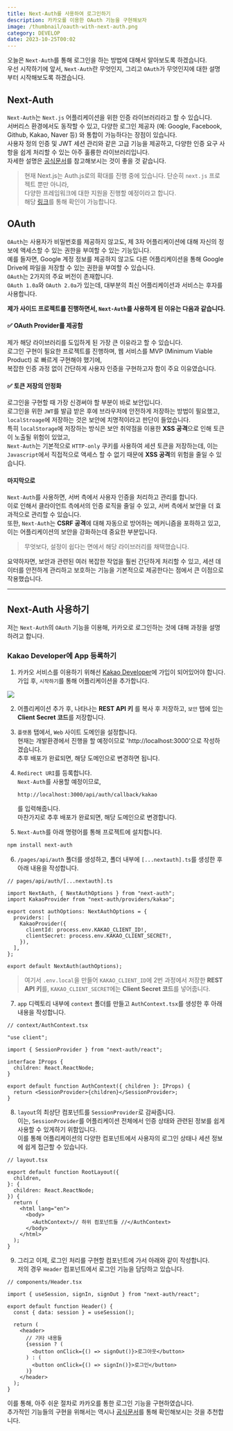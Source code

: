 ```yaml
---
title: Next-Auth를 사용하여 로그인하기
description: 카카오를 이용한 OAuth 기능을 구현해보자
image: /thumbnail/oauth-with-next-auth.png
category: DEVELOP
date: 2023-10-25T00:02
---
```


오늘은 `Next-Auth`를 통해 로그인을 하는 방법에 대해서 알아보도록 하겠습니다.<br/>
우선 시작하기에 앞서, `Next-Auth`란 무엇인지, 그리고 `OAuth`가 무엇인지에 대한 설명부터 시작해보도록 하겠습니다.

## Next-Auth

`Next-Auth`는 `Next.js` 어플리케이션을 위한 인증 라이브러리라고 할 수 있습니다.<br/>
서버리스 환경에서도 동작할 수 있고, 다양한 로그인 제공자 (예: Google, Facebook, Github, Kakao, Naver 등) 와 통합이 가능하다는 장점이 있습니다.<br/>
사용자 정의 인증 및 JWT 세션 관리와 같은 고급 기능을 제공하고, 다양한 인증 요구 사항을 쉽게 처리할 수 있는 아주 훌륭한 라이브러리입니다.<br/>
자세한 설명은 [공식문서](https://next-auth.js.org/getting-started/introduction)를 참고해보시는 것이 좋을 것 같습니다.<br/>

> 현재 Next.js는 Auth.js로의 확대를 진행 중에 있습니다. 단순히 `next.js` 프로젝트 뿐만 아니라,<br/>
> 다양한 프레임워크에 대한 지원을 진행할 예정이라고 합니다.<br/>
> 해당 [링크](https://authjs.dev/getting-started/introduction)를 통해 확인이 가능합니다.

## OAuth

`OAuth`는 사용자가 비밀번호를 제공하지 않고도, 제 3자 어플리케이션에 대해 자신의 정보에 액세스할 수 있는 권한을 부여할 수 있는 기능입니다.<br/>
예를 들자면, Google 계정 정보를 제공하지 않고도 다른 어플리케이션을 통해 Google Drive에 파일을 저장할 수 있는 권한을 부여할 수 있습니다.<br/>
`OAuth`는 2가지의 주요 버전이 존재합니다.<br/>
`OAuth 1.0a`와 `OAuth 2.0a`가 있는데, 대부분의 최신 어플리케이션과 서비스는 후자를 사용합니다.

**제가 사이드 프로젝트를 진행하면서, `Next-Auth`를 사용하게 된 이유는 다음과 같습니다.**

#### ✅ OAuth Provider를 제공함

제가 해당 라이브러리를 도입하게 된 가장 큰 이유라고 할 수 있습니다.<br/>
로그인 구현이 필요한 프로젝트를 진행하며, 웹 서비스를 MVP (Minimum Viable Product) 로 빠르게 구현해야 했기에,<br/>
복잡한 인증 과정 없이 간단하게 사용자 인증을 구현하고자 함이 주요 이유였습니다.

#### ✅ 토큰 저장의 안정화

로그인을 구현할 때 가장 신경써야 할 부분이 바로 보안입니다.<br/>
로그인을 위한 `JWT`를 발급 받은 후에 브라우저에 안전하게 저장하는 방법이 필요했고, `localStroage`에 저장하는 것은 보안에 치명적이라고 판단이 들었습니다.<br/>
특히 `localStorage`에 저장하는 방식은 보안 취약점을 이용한 **XSS 공격**으로 인해 토큰이 노출될 위험이 있었고,<br/>
`Next-Auth`는 기본적으로 `HTTP-only` 쿠키를 사용하여 세션 토큰을 저장하는데, 이는 `Javascript`에서 직접적으로 액세스 할 수 없기 때문에 **XSS 공격**의 위험을 줄일 수 있습니다.<br/>

#### 마지막으로

`Next-Auth`를 사용하면, 서버 측에서 사용자 인증을 처리하고 관리를 합니다.<br/>
이로 인해서 클라이언트 측에서의 인증 로직을 줄일 수 있고, 서버 측에서 보안을 더 효과적으로 관리할 수 있습니다.<br/>
또한, `Next-Auth`는 **CSRF 공격**에 대해 자동으로 방어하는 메커니즘을 포하하고 있고, 이는 어플리케이션의 보안을 강화하는데 중요한 부분입니다.

> 무엇보다, 설정이 쉽다는 면에서 해당 라이브러리를 채택했습니다.

요약하자면, 보안과 관련된 여러 복잡한 작업을 훨씬 간단하게 처리할 수 있고, 세션 데이터를 안전하게 관리하고 보호하는 기능을 기본적으로 제공한다는 점에서 큰 이점으로 작용했습니다.

---

## Next-Auth 사용하기

저는 `Next-Auth`의 `OAuth` 기능을 이용해, 카카오로 로그인하는 것에 대해 과정을 설명하려고 합니다.

### Kakao Developer에 App 등록하기

1. 카카오 서비스를 이용하기 위해선 [Kakao Developer](https://developers.kakao.com/)에 가입이 되어있어야 합니다.<br/>
   가입 후, `시작하기`를 통해 어플리케이션을 추가합니다.

![](/posts/oauth-with-next-auth/desc-1.png)

2. 어플리케이션 추가 후, 나타나는 **REST API 키** 를 복사 후 저장하고, `보안` 탭에 있는 **Client Secret 코드**를 저장합니다.

3. `플랫폼` 탭에서, `Web` 사이트 도메인을 설정합니다.<br/>
   현재는 개발환경에서 진행을 할 예정이므로 'http://localhost:3000'으로 작성하겠습니다.<br/>
   추후 배포가 완료되면, 해당 도메인으로 변경하면 됩니다.

4. `Redirect URI`를 등록합니다.<br/>
   `Next-Auth`를 사용할 예정이므로,

   ```
   http://localhost:3000/api/auth/callback/kakao
   ```

   를 입력해줍니다.<br/>
   마찬가지로 추후 배포가 완료되면, 해당 도메인으로 변경합니다.

5. `Next-Auth`를 아래 명령어를 통해 프로젝트에 설치합니다.

```zsh
npm install next-auth
```

6. `/pages/api/auth` 폴더를 생성하고, 폴더 내부에 `[...nextauth].ts`를 생성한 후 아래 내용을 작성합니다.

```tsx
// pages/api/auth/[...nextauth].ts

import NextAuth, { NextAuthOptions } from "next-auth";
import KakaoProvider from "next-auth/providers/kakao";

export const authOptions: NextAuthOptions = {
  providers: [
    KakaoProvider({
      clientId: process.env.KAKAO_CLIENT_ID!,
      clientSecret: process.env.KAKAO_CLIENT_SECRET!,
    }),
  ],
};

export default NextAuth(authOptions);
```

> 여기서 `.env.local`을 만들어 `KAKAO_CLIENT_ID`에 2번 과정에서 저장한 **REST API 키**를, `KAKAO_CLIENT_SECRET`에는 **Client Secret 코드**를 넣어줍니다.

7. `app` 디렉토리 내부에 `context` 폴더를 만들고 `AuthContext.tsx`를 생성한 후 아래 내용을 작성합니다.

```tsx
// context/AuthContext.tsx

"use client";

import { SessionProvider } from "next-auth/react";

interface IProps {
  children: React.ReactNode;
}

export default function AuthContext({ children }: IProps) {
  return <SessionProvider>{children}</SessionProvider>;
}
```

8. `layout`의 최상단 컴포넌트를 `SessionProvider`로 감싸줍니다.<br/>
   이는, `SessionProvider`를 어플리케이션 전체에서 인증 상태와 관련된 정보를 쉽게 사용할 수 있게하기 위함입니다.<br/>
   이를 통해 어플리케이션의 다양한 컴포넌트에서 사용자의 로그인 상태나 세션 정보에 쉽게 접근할 수 있습니다.

```tsx
// layout.tsx

export default function RootLayout({
  children,
}: {
  children: React.ReactNode;
}) {
  return (
    <html lang="en">
      <body>
        <AuthContext>// 하위 컴포넌트들 //</AuthContext>
      </body>
    </html>
  );
}
```

9. 그리고 이제, 로그인 처리를 구현할 컴포넌트에 가서 아래와 같이 작성합니다.<br/>
   저의 경우 `Header` 컴포넌트에서 로그인 기능을 담당하고 있습니다.

```tsx
// components/Header.tsx

import { useSession, signIn, signOut } from "next-auth/react";

export default function Header() {
  const { data: session } = useSession();

  return (
    <header>
      // 기타 내용들
      {session ? (
        <button onClick={() => signOut()}>로그아웃</button>
      ) : (
        <button onClick={() => signIn()}>로그인</button>
      )}
    </header>
  );
}
```

이를 통해, 아주 쉬운 절차로 카카오를 통한 로그인 기능을 구현하였습니다.<br/>
추가적인 기능들의 구현을 위해서는 역시나 [공식문서](https://next-auth.js.org/getting-started/introduction)를 통해 확인해보시는 것을 추천합니다.
